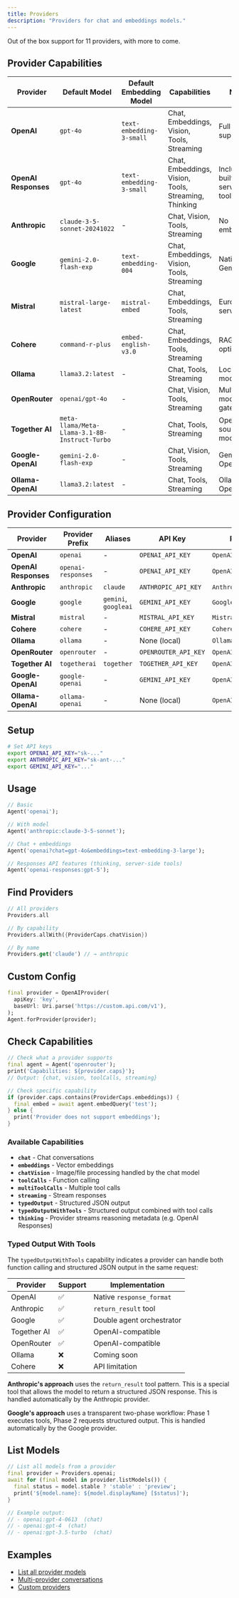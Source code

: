 ```yaml
---
title: Providers
description: "Providers for chat and embeddings models."
---
```


Out of the box support for 11 providers, with more to come.

## Provider Capabilities

| Provider | Default Model | Default Embedding Model | Capabilities | Notes |
|----------|---------------|------------------------|--------------|-------|
| **OpenAI** | `gpt-4o` | `text-embedding-3-small` | Chat, Embeddings, Vision, Tools, Streaming | Full feature support |
| **OpenAI Responses** | `gpt-4o` | `text-embedding-3-small` | Chat, Embeddings, Vision, Tools, Streaming, Thinking | Includes built-in server-side tools |
| **Anthropic** | `claude-3-5-sonnet-20241022` | - | Chat, Vision, Tools, Streaming | No embeddings |
| **Google** | `gemini-2.0-flash-exp` | `text-embedding-004` | Chat, Embeddings, Vision, Tools, Streaming | Native Gemini API |
| **Mistral** | `mistral-large-latest` | `mistral-embed` | Chat, Embeddings, Tools, Streaming | European servers |
| **Cohere** | `command-r-plus` | `embed-english-v3.0` | Chat, Embeddings, Tools, Streaming | RAG-optimized |
| **Ollama** | `llama3.2:latest` | - | Chat, Tools, Streaming | Local models only |
| **OpenRouter** | `openai/gpt-4o` | - | Chat, Vision, Tools, Streaming | Multi-model gateway |
| **Together AI** | `meta-llama/Meta-Llama-3.1-8B-Instruct-Turbo` | - | Chat, Tools, Streaming | Open source models |
| **Google-OpenAI** | `gemini-2.0-flash-exp` | - | Chat, Vision, Tools, Streaming | Gemini via OpenAI API |
| **Ollama-OpenAI** | `llama3.2:latest` | - | Chat, Tools, Streaming | Ollama via OpenAI API |

## Provider Configuration

| Provider | Provider Prefix | Aliases | API Key | Provider Type |
|----------|----------------|---------|---------|---------------|
| **OpenAI** | `openai` | - | `OPENAI_API_KEY` | `OpenAIProvider` |
| **OpenAI Responses** | `openai-responses` | - | `OPENAI_API_KEY` | `OpenAIResponsesProvider` |
| **Anthropic** | `anthropic` | `claude` | `ANTHROPIC_API_KEY` | `AnthropicProvider` |
| **Google** | `google` | `gemini`, `googleai` | `GEMINI_API_KEY` | `GoogleProvider` |
| **Mistral** | `mistral` | - | `MISTRAL_API_KEY` | `MistralProvider` |
| **Cohere** | `cohere` | - | `COHERE_API_KEY` | `CohereProvider` |
| **Ollama** | `ollama` | - | None (local) | `OllamaProvider` |
| **OpenRouter** | `openrouter` | - | `OPENROUTER_API_KEY` | `OpenAIProvider` |
| **Together AI** | `togetherai` | `together` | `TOGETHER_API_KEY` | `OpenAIProvider` |
| **Google-OpenAI** | `google-openai` | - | `GEMINI_API_KEY` | `OpenAIProvider` |
| **Ollama-OpenAI** | `ollama-openai` | - | None (local) | `OpenAIProvider` |

## Setup

```bash
# Set API keys
export OPENAI_API_KEY="sk-..."
export ANTHROPIC_API_KEY="sk-ant-..."
export GEMINI_API_KEY="..."
```

## Usage

```dart
// Basic
Agent('openai');

// With model
Agent('anthropic:claude-3-5-sonnet');

// Chat + embeddings
Agent('openai?chat=gpt-4o&embeddings=text-embedding-3-large');

// Responses API features (thinking, server-side tools)
Agent('openai-responses:gpt-5');
```

## Find Providers

```dart
// All providers
Providers.all

// By capability
Providers.allWith({ProviderCaps.chatVision})

// By name
Providers.get('claude') // → anthropic
```

## Custom Config

```dart
final provider = OpenAIProvider(
  apiKey: 'key',
  baseUrl: Uri.parse('https://custom.api.com/v1'),
);
Agent.forProvider(provider);
```

## Check Capabilities

```dart
// Check what a provider supports
final agent = Agent('openrouter');
print('Capabilities: ${provider.caps}');
// Output: {chat, vision, toolCalls, streaming}

// Check specific capability
if (provider.caps.contains(ProviderCaps.embeddings)) {
  final embed = await agent.embedQuery('test');
} else {
  print('Provider does not support embeddings');
}
```

### Available Capabilities

- **`chat`** - Chat conversations
- **`embeddings`** - Vector embeddings
- **`chatVision`** - Image/file processing handled by the chat model
- **`toolCalls`** - Function calling
- **`multiToolCalls`** - Multiple tool calls
- **`streaming`** - Stream responses
- **`typedOutput`** - Structured JSON output
- **`typedOutputWithTools`** - Structured output combined with tool calls
- **`thinking`** - Provider streams reasoning metadata (e.g. OpenAI Responses)

### Typed Output With Tools

The `typedOutputWithTools` capability indicates a provider can handle both
function calling and structured JSON output in the same request:

| Provider | Support | Implementation |
|----------|---------|----------------|
| OpenAI | ✅ | Native `response_format` |
| Anthropic | ✅ | `return_result` tool |
| Google | ✅ | Double agent orchestrator |
| Together AI | ✅ | OpenAI-compatible |
| OpenRouter | ✅ | OpenAI-compatible |
| Ollama | ❌ | Coming soon |
| Cohere | ❌ | API limitation |

**Anthropic's approach** uses the `return_result` tool pattern. This is a
special tool that allows the model to return a structured JSON response. This
is handled automatically by the Anthropic provider.

**Google's approach** uses a transparent two-phase workflow: Phase 1 executes
tools, Phase 2 requests structured output. This is handled automatically by the
Google provider.

## List Models

```dart
// List all models from a provider
final provider = Providers.openai;
await for (final model in provider.listModels()) {
  final status = model.stable ? 'stable' : 'preview';
  print('${model.name}: ${model.displayName} [$status]');
}

// Example output:
// - openai:gpt-4-0613  (chat)
// - openai:gpt-4  (chat)
// - openai:gpt-3.5-turbo  (chat)
```

## Examples

- [List all provider
  models](https://github.com/csells/dartantic_ai/blob/main/packages/dartantic_ai/example/bin/provider_models.dart)
- [Multi-provider
  conversations](https://github.com/csells/dartantic_ai/blob/main/packages/dartantic_ai/example/bin/multi_provider.dart)
- [Custom
  providers](https://github.com/csells/dartantic_ai/blob/main/packages/dartantic_ai/example/bin/custom_provider.dart)
